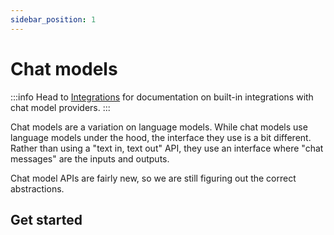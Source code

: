 ```yaml
---
sidebar_position: 1
---
```

# Chat models

:::info
Head to [Integrations](/docs/integrations/chat/) for documentation on built-in integrations with chat model providers.
:::

Chat models are a variation on language models.
While chat models use language models under the hood, the interface they use is a bit different.
Rather than using a "text in, text out" API, they use an interface where "chat messages" are the inputs and outputs.

Chat model APIs are fairly new, so we are still figuring out the correct abstractions.

## Get started


<GetStarted/>
